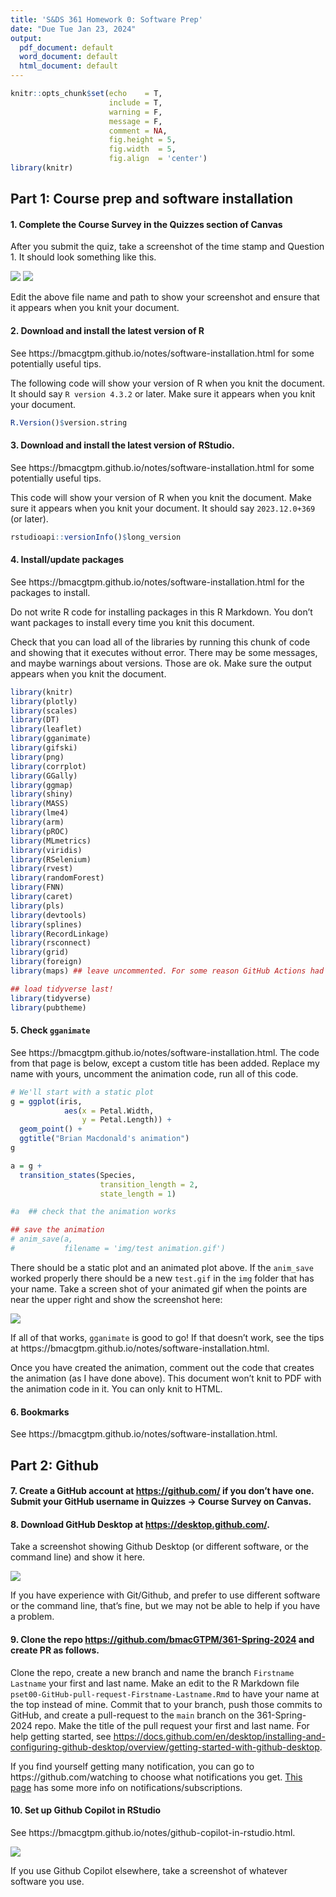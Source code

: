 ```yaml
---
title: 'S&DS 361 Homework 0: Software Prep'
date: "Due Tue Jan 23, 2024"
output:
  pdf_document: default
  word_document: default
  html_document: default
---
```


```r
knitr::opts_chunk$set(echo    = T, 
                      include = T,
                      warning = F,
                      message = F,
                      comment = NA,
                      fig.height = 5, 
                      fig.width  = 5, 
                      fig.align  = 'center')
library(knitr)
```

## Part 1: Course prep and software installation


#### 1. Complete the Course Survey in the Quizzes section of Canvas  

After you submit the quiz, take a screenshot of the time stamp and Question 1. It should look something like this. 

![](img/snip of Course Survey.png)
![](desktop/361_screenshot)

Edit the above file name and path to show your screenshot and ensure that it appears when you knit your document. 

#### 2. Download and install the latest version of R 

See https://bmacgtpm.github.io/notes/software-installation.html for some potentially useful tips. 

The following code will show your version of R when you knit the document. It should say `R version 4.3.2` or later. Make sure it appears when you knit your document.  

```r
R.Version()$version.string
```

#### 3. Download and install the latest version of RStudio. 

See https://bmacgtpm.github.io/notes/software-installation.html for some potentially useful tips.

This code will show your version of R when you knit the document. Make sure it appears when you knit your document.  It should say `2023.12.0+369` (or later).  

```r
rstudioapi::versionInfo()$long_version
```

#### 4. Install/update packages

See https://bmacgtpm.github.io/notes/software-installation.html for the packages to install. 

Do not write R code for installing packages in this R Markdown. You don't want packages to install every time you knit this document. 

Check that you can load all of the libraries by running this chunk of code and showing that it executes without error. There may be some messages, and maybe warnings about versions. Those are ok. Make sure the output appears when you knit the document. 

```r
library(knitr)
library(plotly)
library(scales)
library(DT)
library(leaflet)
library(gganimate)
library(gifski)
library(png)
library(corrplot)
library(GGally)
library(ggmap)
library(shiny)
library(MASS)
library(lme4)
library(arm)
library(pROC)
library(MLmetrics)
library(viridis)
library(RSelenium)
library(rvest)
library(randomForest)
library(FNN)
library(caret)
library(pls)
library(devtools)
library(splines)
library(RecordLinkage)
library(rsconnect)
library(grid)
library(foreign)
library(maps) ## leave uncommented. For some reason GitHub Actions had a problem when this wasn't explicitly loaded here. 

## load tidyverse last!
library(tidyverse)
library(pubtheme)

```

#### 5. Check `gganimate`

See https://bmacgtpm.github.io/notes/software-installation.html. The code from that page is below, except a custom title has been added. Replace my name with yours, uncomment the animation code, run all of this code.

```r
# We'll start with a static plot
g = ggplot(iris, 
            aes(x = Petal.Width, 
                y = Petal.Length)) + 
  geom_point() + 
  ggtitle("Brian Macdonald's animation")
g

a = g + 
  transition_states(Species,
                    transition_length = 2,
                    state_length = 1)

#a  ## check that the animation works

## save the animation
# anim_save(a, 
#           filename = 'img/test animation.gif')

```

There should be a static plot and an animated plot above. 
If the `anim_save` worked properly there should be a new `test.gif`
in the `img` folder that has your name. Take a screen shot of your animated gif when the points are near the upper right and show the screenshot here: 

![](img/snip of test animation.png)


If all of that works, `gganimate` is good to go!  If that doesn't work, see the tips at https://bmacgtpm.github.io/notes/software-installation.html.

Once you have created the animation, comment out the code that creates the animation (as I have done above). This document won't knit to PDF with the animation code in it. You can only knit to HTML. 

#### 6. Bookmarks

See https://bmacgtpm.github.io/notes/software-installation.html. 


## Part 2: Github

#### 7. Create a GitHub account at <https://github.com/> if you don't have one. Submit your GitHub username in Quizzes -> Course Survey on Canvas.

#### 8. Download GitHub Desktop at <https://desktop.github.com/>. 

Take a screenshot showing Github Desktop (or different software, or the command line) and show it here. 


![](img/snip of GitHub Desktop.png)

If you have experience with Git/Github, and prefer to use different software or the command line, that's fine, but we may not be able to help if you have a problem.

#### 9. Clone the repo <https://github.com/bmacGTPM/361-Spring-2024> and create PR as follows.

Clone the repo, create a new branch and name the branch `Firstname Lastname` your first and last name. Make an edit to the R Markdown file `pset00-GitHub-pull-request-Firstname-Lastname.Rmd` to have your name at the top instead of mine. Commit that to your branch, push those commits to GitHub, and create a pull-request to the `main` branch on the 361-Spring-2024 repo. Make the title of the pull request your first and last name. For help getting started, see <https://docs.github.com/en/desktop/installing-and-configuring-github-desktop/overview/getting-started-with-github-desktop>.

If you find yourself getting many notification, you can go to https://github.com/watching to choose what notifications you get. [This page](https://docs.github.com/en/account-and-profile/managing-subscriptions-and-notifications-on-github/managing-subscriptions-for-activity-on-github/managing-your-subscriptions) has some more info on notifications/subscriptions. 

#### 10. Set up Github Copilot in RStudio

See https://bmacgtpm.github.io/notes/github-copilot-in-rstudio.html.  

![](img/snip of GitHub Copilot.png)

If you use Github Copilot elsewhere, take a screenshot of whatever software you use.



